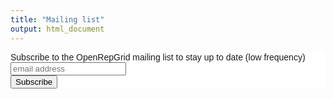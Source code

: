 ```yaml
---
title: "Mailing list"
output: html_document
---
```


<!-- Begin MailChimp Signup Form -->
<link href="//cdn-images.mailchimp.com/embedcode/slim-081711.css" rel="stylesheet" type="text/css">
<style type="text/css">
#mc_embed_signup{background:#fff; clear:left; font:14px Helvetica,Arial,sans-serif; }
/* Add your own MailChimp form style overrides in your site stylesheet or in this style block.
 We recommend moving this block and the preceding CSS link to the HEAD of your HTML file. */
</style>
<div id="mc_embed_signup">
<form action="//openrepgrid.us9.list-manage.com/subscribe/post?u=6e301501f8c1ac2241f7eb6c4&amp;id=6e56d4a541" method="post" id="mc-embedded-subscribe-form" name="mc-embedded-subscribe-form" class="validate" target="_blank" novalidate>
<div id="mc_embed_signup_scroll">
<label for="mce-EMAIL">Subscribe to the OpenRepGrid mailing list to stay up to date (low frequency)</label>
<input type="email" value="" name="EMAIL" class="email" id="mce-EMAIL" placeholder="email address" required>
<!-- real people should not fill this in and expect good things - do not remove this or risk form bot signups-->
<div style="position: absolute; left: -5000px;"><input type="text" name="b_6e301501f8c1ac2241f7eb6c4_6e56d4a541" tabindex="-1" value=""></div>
<div class="clear"><input type="submit" value="Subscribe" name="subscribe" id="mc-embedded-subscribe" class="button"></div>
</div>
</form>
</div>
<!--End mc_embed_signup-->